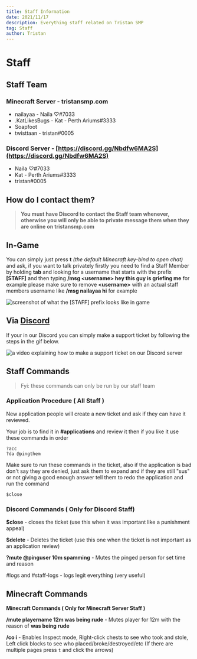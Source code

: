 ```yaml
---
title: Staff Information
date: 2021/11/17
description: Everything staff related on Tristan SMP
tag: Staff
author: Tristan
---
```


# Staff

## Staff Team

### Minecraft Server - **tristansmp.com**

- nailayaa - Naila ♡#7033
- .KatLikesBugs - Kat - Perth Ariums#3333
- Soapfoot
- twisttaan - tristan#0005

### Discord Server - [https://discord.gg/Nbdfw6MA2S](https://discord.gg/Nbdfw6MA2S)

- Naila ♡#7033
- Kat - Perth Ariums#3333
- tristan#0005

## How do I contact them?

> **You must have Discord to contact the Staff team whenever, otherwise you will only be able to private message them when they are online on tristansmp.com**

## In-Game

You can simply just press **t** _(the default Minecraft key-bind to open chat)_ and ask, if you want to talk privately firstly you need to find a Staff Member by holding **tab** and looking for a username that starts with the prefix **\[STAFF\]** and then typing **/msg \<username\> hey this guy is griefing me** for example please make sure to remove **\<username\>** with an actual staff members username like **/msg nailayaa hi** for example

![screenshot of what the [STAFF] prefix looks like in game](https://cdn.discordapp.com/attachments/885135206435151872/903920408514945034/unknown.png)

## Via [Discord](https://discord.gg/Nbdfw6MA2S)

If your in our Discord you can simply make a support ticket by following the steps in the gif below.

![a video explaining how to make a support ticket on our Discord server](https://cdn.discordapp.com/attachments/885135206435151872/903921443178442772/0gQ42pH5TL.gif)

## Staff Commands

> Fyi: these commands can only be run by our staff team

### **Application Procedure ( All Staff )**

New application people will create a new ticket and ask if they can have it reviewed.

Your job is to find it in **#applications** and review it then if you like it use these commands in order

```
?acc
?da @pingthem
```

Make sure to run these commands in the ticket, also if the application is bad don't say they are denied, just ask them to expand and if they are still "sus" or not giving a good enough answer tell them to redo the application and run the command

```
$close
```

### **Discord Commands** ( Only for Discord Staff)

**$close** - closes the ticket (use this when it was important like a punishment appeal)

**$delete** - Deletes the ticket (use this one when the ticket is not important as an application review)

**?mute @pinguser 10m spamming** - Mutes the pinged person for set time and reason

\#logs and #staff-logs - logs legit everything (very useful)

## Minecraft Commands

**Minecraft Commands ( Only for Minecraft Server Staff )**

**/mute playername 12m was being rude** - Mutes player for 12m with the reason of **was being rude**

**/co i** - Enables Inspect mode, Right-click chests to see who took and stole, Left click blocks to see who placed/broke/destroyed/etc (If there are multiple pages press `t` and click the arrows)
